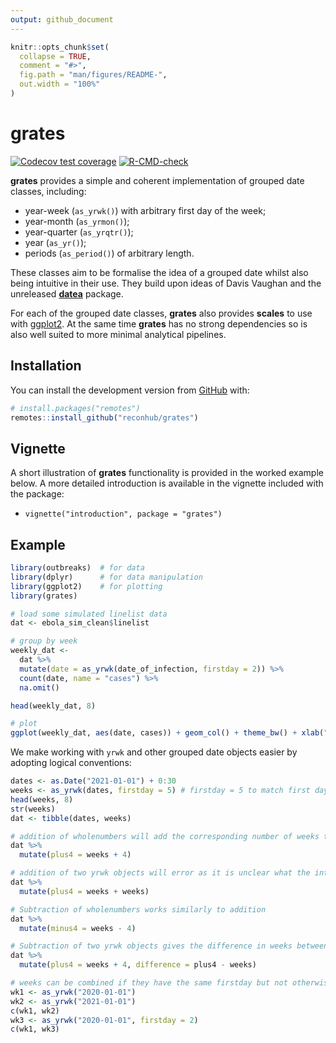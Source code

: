 ```yaml
---
output: github_document
---
```


<!-- README.md is generated from README.Rmd. Please edit that file -->

```r
knitr::opts_chunk$set(
  collapse = TRUE,
  comment = "#>",
  fig.path = "man/figures/README-",
  out.width = "100%"
)
```

# grates

<!-- badges: start -->
[![Codecov test coverage](https://codecov.io/gh/reconverse/grates/branch/main/graph/badge.svg)](https://codecov.io/gh/reconverse/grates?branch=main)
[![R-CMD-check](https://github.com/reconverse/grates/workflows/R-CMD-check/badge.svg)](https://github.com/reconverse/grates/actions)
<!-- badges: end -->

**grates** provides a simple and coherent implementation of grouped date classes,
including:

* year-week (`as_yrwk()`) with arbitrary first day of the week;
* year-month (`as_yrmon()`);
* year-quarter (`as_yrqtr()`);
* year (`as_yr()`);
* periods (`as_period()`) of arbitrary length.

These classes aim to be formalise the idea of a grouped date whilst also being
intuitive in their use. They build upon ideas of Davis Vaughan and the
unreleased [**datea**](https://github.com/DavisVaughan/datea/) package.

For each of the grouped date classes, **grates** also provides **scales** to use
with [ggplot2](https://cran.r-project.org/package=ggplot2). At the same time
**grates** has no strong dependencies so is also well suited to more minimal
analytical pipelines.


## Installation

You can install the development version from [GitHub](https://github.com/) with:

``` r
# install.packages("remotes")
remotes::install_github("reconhub/grates")
```


## Vignette

A short illustration of **grates** functionality is provided in the worked
example below. A more detailed introduction is available in the vignette
included with the package:

* `vignette("introduction", package = "grates")`

## Example
```r
library(outbreaks)  # for data
library(dplyr)      # for data manipulation
library(ggplot2)    # for plotting
library(grates) 

# load some simulated linelist data
dat <- ebola_sim_clean$linelist

# group by week
weekly_dat <- 
  dat %>%
  mutate(date = as_yrwk(date_of_infection, firstday = 2)) %>% 
  count(date, name = "cases") %>% 
  na.omit()

head(weekly_dat, 8)

# plot
ggplot(weekly_dat, aes(date, cases)) + geom_col() + theme_bw() + xlab("")
```

We make working with `yrwk` and other grouped date objects easier by adopting
logical conventions:

```r
dates <- as.Date("2021-01-01") + 0:30
weeks <- as_yrwk(dates, firstday = 5) # firstday = 5 to match first day of year
head(weeks, 8)
str(weeks)
dat <- tibble(dates, weeks)

# addition of wholenumbers will add the corresponding number of weeks to the object
dat %>% 
  mutate(plus4 = weeks + 4)

# addition of two yrwk objects will error as it is unclear what the intention is
dat %>% 
  mutate(plus4 = weeks + weeks)

# Subtraction of wholenumbers works similarly to addition
dat %>% 
  mutate(minus4 = weeks - 4)

# Subtraction of two yrwk objects gives the difference in weeks between them
dat %>% 
  mutate(plus4 = weeks + 4, difference = plus4 - weeks)

# weeks can be combined if they have the same firstday but not otherwise
wk1 <- as_yrwk("2020-01-01")
wk2 <- as_yrwk("2021-01-01")
c(wk1, wk2)
wk3 <- as_yrwk("2020-01-01", firstday = 2)
c(wk1, wk3)
```
